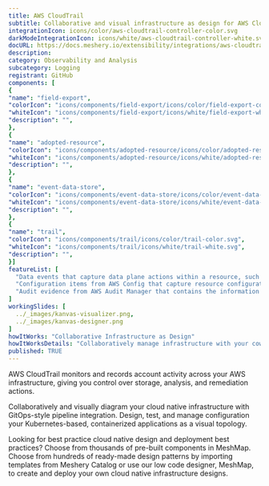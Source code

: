 ```yaml
---
title: AWS CloudTrail
subtitle: Collaborative and visual infrastructure as design for AWS CloudTrail
integrationIcon: icons/color/aws-cloudtrail-controller-color.svg
darkModeIntegrationIcon: icons/white/aws-cloudtrail-controller-white.svg
docURL: https://docs.meshery.io/extensibility/integrations/aws-cloudtrail-controller
description: 
category: Observability and Analysis
subcategory: Logging
registrant: GitHub
components: [
{
"name": "field-export",
"colorIcon": "icons/components/field-export/icons/color/field-export-color.svg",
"whiteIcon": "icons/components/field-export/icons/white/field-export-white.svg",
"description": "",
},
{
"name": "adopted-resource",
"colorIcon": "icons/components/adopted-resource/icons/color/adopted-resource-color.svg",
"whiteIcon": "icons/components/adopted-resource/icons/white/adopted-resource-white.svg",
"description": "",
},
{
"name": "event-data-store",
"colorIcon": "icons/components/event-data-store/icons/color/event-data-store-color.svg",
"whiteIcon": "icons/components/event-data-store/icons/white/event-data-store-white.svg",
"description": "",
},
{
"name": "trail",
"colorIcon": "icons/components/trail/icons/color/trail-color.svg",
"whiteIcon": "icons/components/trail/icons/white/trail-white.svg",
"description": "",
}]
featureList: [
  "Data events that capture data plane actions within a resource, such as reading or writing an Amazon S3 object.",
  "Configuration items from AWS Config that capture resource configuration history and resource compliance history as evaluated by AWS Config rules.",
  "Audit evidence from AWS Audit Manager that contains the information needed to demonstrate compliance with the requirements as specified by Audit Manager controls."
]
workingSlides: [
  ../_images/kanvas-visualizer.png,
  ../_images/kanvas-designer.png
]
howItWorks: "Collaborative Infrastructure as Design"
howItWorksDetails: "Collaboratively manage infrastructure with your coworkers synchronously sharing the same designs."
published: TRUE
---
```

<p>
AWS CloudTrail monitors and records account activity across your AWS infrastructure, giving you control over storage, analysis, and remediation actions.
</p>
<p>
    Collaboratively and visually diagram your cloud native infrastructure with GitOps-style pipeline integration. Design, test, and manage configuration your Kubernetes-based, containerized applications as a visual topology.
</p>
<p>
    Looking for best practice cloud native design and deployment best practices? Choose from thousands of pre-built components in MeshMap. Choose from hundreds of ready-made design patterns by importing templates from Meshery Catalog or use our low code designer, MeshMap, to create and deploy your own cloud native infrastructure designs.
</p>
